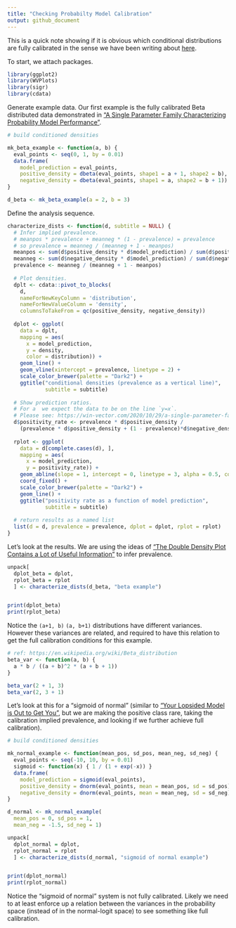 ```yaml
---
title: "Checking Probabilty Model Calibration"
output: github_document
---
```


This is a quick note showing if it is obvious which conditional distributions are fully calibrated in the sense we have been writing about [here](https://win-vector.com/tag/calibrated-models/).

To start, we attach packages.

```r
library(ggplot2)
library(WVPlots)
library(sigr)
library(cdata)
```

Generate example data. Our first example is the fully calibrated Beta distributed data demonstrated in ["A Single Parameter Family Characterizing Probability Model Performance"](https://win-vector.com/2020/10/29/a-single-parameter-family-characterizing-probability-model-performance/).

```r
# build conditioned densities

mk_beta_example <- function(a, b) {
  eval_points <- seq(0, 1, by = 0.01)
  data.frame(
    model_prediction = eval_points,
    positive_density = dbeta(eval_points, shape1 = a + 1, shape2 = b),
    negative_density = dbeta(eval_points, shape1 = a, shape2 = b + 1))
}

d_beta <- mk_beta_example(a = 2, b = 3)
```

Define the analysis sequence.

```r
characterize_dists <- function(d, subtitle = NULL) {
  # Infer implied prevalence.
  # meanpos * prevalence + meanneg * (1 - prevalence) = prevalence
  # so prevalence = meanneg / (meanneg + 1 - meanpos)
  meanpos <- sum(d$positive_density * d$model_prediction) / sum(d$positive_density)
  meanneg <- sum(d$negative_density * d$model_prediction) / sum(d$negative_density)
  prevalence <- meanneg / (meanneg + 1 - meanpos)
  
  # Plot densities.
  dplt <- cdata::pivot_to_blocks(
    d,
    nameForNewKeyColumn = 'distribution',
    nameForNewValueColumn = 'density',
    columnsToTakeFrom = qc(positive_density, negative_density))
  
  dplot <- ggplot(
    data = dplt,
    mapping = aes(
      x = model_prediction,
      y = density,
      color = distribution)) + 
    geom_line() +
    geom_vline(xintercept = prevalence, linetype = 2) +
    scale_color_brewer(palette = "Dark2") + 
    ggtitle("conditional densities (prevalence as a vertical line)",
            subtitle = subtitle)
  
  # Show prediction ratios. 
  # For a  we expect the data to be on the line `y=x`.
  # Please see: https://win-vector.com/2020/10/29/a-single-parameter-family-characterizing-probability-model-performance/
  d$positivity_rate <- prevalence * d$positive_density / 
    (prevalence * d$positive_density + (1 - prevalence)*d$negative_density)
  
  rplot <- ggplot(
    data = d[complete.cases(d), ],
    mapping = aes(
      x = model_prediction,
      y = positivity_rate)) + 
    geom_abline(slope = 1, intercept = 0, linetype = 3, alpha = 0.5, color = "DarkGreen") +
    coord_fixed() + 
    scale_color_brewer(palette = "Dark2") + 
    geom_line() +
    ggtitle("positivity rate as a function of model prediction",
            subtitle = subtitle)
  
  # return results as a named list
  list(d = d, prevalence = prevalence, dplot = dplot, rplot = rplot)
}
```

Let's look at the results. We are using the ideas of ["The Double Density Plot Contains a Lot of Useful Information"](https://win-vector.com/2020/10/27/the-double-density-plot-contains-a-lot-of-useful-information/) to infer prevalence.


```r
unpack[
  dplot_beta = dplot,
  rplot_beta = rplot
  ] <- characterize_dists(d_beta, "beta example")


print(dplot_beta)
print(rplot_beta)
```

Notice the `(a+1, b)` `(a, b+1)` distributions have different variances. However these variances are related, and required to have this relation to get the full calibration conditions for this example.

```r
# ref: https://en.wikipedia.org/wiki/Beta_distribution
beta_var <- function(a, b) {
  a * b / ((a + b)^2 * (a + b + 1))
}

beta_var(2 + 1, 3)
beta_var(2, 3 + 1)
```


Let's look at this for a "sigmoid of normal" (similar to ["Your Lopsided Model is Out to Get You"](https://win-vector.com/2020/10/26/your-lopsided-model-is-out-to-get-you/), but we are making the positive class rare, taking the calibration implied prevalence, and looking if we further achieve full calibration).

```r
# build conditioned densities

mk_normal_example <- function(mean_pos, sd_pos, mean_neg, sd_neg) {
  eval_points <- seq(-10, 10, by = 0.01)
  sigmoid <- function(x) { 1 / (1 + exp(-x)) }
  data.frame(
    model_prediction = sigmoid(eval_points),
    positive_density = dnorm(eval_points, mean = mean_pos, sd = sd_pos),
    negative_density = dnorm(eval_points, mean = mean_neg, sd = sd_neg))
}

d_normal <- mk_normal_example(
  mean_pos = 0, sd_pos = 1, 
  mean_neg = -1.5, sd_neg = 1)
```


```r
unpack[
  dplot_normal = dplot,
  rplot_normal = rplot
  ] <- characterize_dists(d_normal, "sigmoid of normal example")


print(dplot_normal)
print(rplot_normal)
```

Notice the "sigmoid of normal" system is not fully calibrated. Likely we need to at least enforce up a relation between the variances in the probability space (instead of in the normal-logit space) to see something like full calibration.
